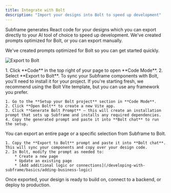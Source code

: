 ```yaml
---
title: Integrate with Bolt
description: "Import your designs into Bolt to speed up development"
---
```


Subframe generates React code for your designs which you can export directly to your AI tool of choice to speed up development. We've created prompts optimized for Bolt, or you can export manually.

We've created prompts optimized for Bolt so you can get started quickly.


![Export to Bolt](/images/developing-with-subframe/building-with-ai/export-to-bolt/export-to-bolt.png)

<Steps>
  <Step title="Open Code Mode">
    1. Click **Code** in the top right of your page to open **Code Mode**.
    2. Select **Export to Bolt**.
  </Step>
  <Step title="Set up your Bolt project">
    To sync your Subframe components with Bolt, you'll need to install it for your project. If you're starting fresh, we recommend using the Bolt Vite template, but you can use any framework you prefer.

    1. Go to the **Setup your Bolt project** section in **Code Mode**.
    2. Click **Open Bolt** to create a new Vite app.
    3. Click **Generate Bolt Prompt** — this will create an installation prompt that sets up Subframe and installs any required dependencies.
    4. Copy the generated prompt and paste it into **Bolt chat** to run the setup.
  </Step>
  <Step title="Export your design to Bolt">
    You can export an entire page or a specific selection from Subframe to Bolt.

    1. Copy the **Export to Bolt** prompt and paste it into **Bolt chat**. This will sync your components and copy over your design code.
    2. In Bolt, modify the prompt as needed to:
        * Create a new page
        * Update an existing page
        * [Add additional logic or connections](/developing-with-subframe/basics/adding-business-logic)
  </Step>
</Steps>

Once exported, your design is ready to build on, connect to a backend, or deploy to production.

